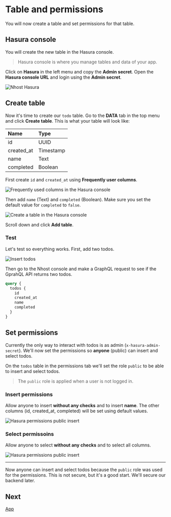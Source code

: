 # Table and permissions

You will now create a table and set permissions for that table.

## Hasura console

You will create the new table in the Hasura console.

> Hasura console is where you manage tables and data of your app.

Click on **Hasura** in the left menu and copy the **Admin secret**. Open the **Hasura console URL** and login using the **Admin secret**.

![Nhost Hasura](/images/backend/open-hasura.png)

## Create table

Now it's time to create our `todo` table. Go to the **DATA** tab in the top menu and click **Create table**. This is what your table will look like:

| Name       | Type      |
| :--------- | :-------- |
| id         | UUID      |
| created_at | Timestamp |
| name       | Text      |
| completed  | Boolean   |

First create `id` and `created_at` using **Frequently user columns**.

![Frequently used columns in the Hasura console](/images/backend/frequently-used-columns.png)

Then add `name` (Text) and `completed` (Boolean). Make sure you set the default value for `completed` to `false`.

![Create a table in the Hasura console](/images/backend/create-table.png)

Scroll down and click **Add table**.

### Test

Let's test so everything works. First, add two todos.

![Insert todos](/images/backend/insert-todos.gif)

Then go to the Nhost console and make a GraphQL request to see if the GprahQL API returns two todos.

```graphql
query {
  todos {
    id
    created_at
    name
    completed
  }
}
```

## Set permissions

Currently the only way to interact with todos is as admin (`x-hasura-admin-secret`). We'll now set the permissions so **anyone** (public) can insert and select todos.

On the `todos` table in the permissions tab we'll set the role `public` to be able to insert and select todos.

> The `public` role is applied when a user is not logged in.

### Insert permissions

Allow anyone to insert **without any checks** and to insert **name**. The other columns (id, created_at, completed) will be set using default values.

![Hasura permissions public insert](/images/backend/permissions-public-insert.png)

### Select permissoins

Allow anyone to select **without any checks** and to select all columns.

![Hasura permissions public insert](/images/backend/permissions-public-select.png)

---

Now anyone can insert and select todos because the `public` role was used for the permissions. This is not secure, but it's a good start. We'll secure our backend later.

## Next

[App](/quick-start/app)
